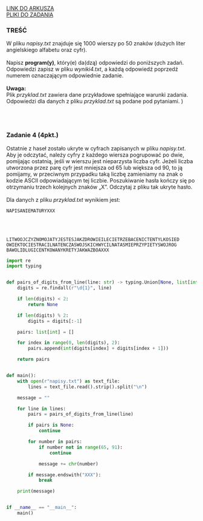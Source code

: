 
<div className="box_link"><a className="link  link_materials" target="_blank" href="https://arkusze.pl/maturalne/informatyka-2021-czerwiec-matura-rozszerzona-2.pdf">LINK DO ARKUSZA</a>
<br/>
<a className="link  link_materials" href="https://arkusze.pl/maturalne/informatyka-2021-czerwiec-matura-rozszerzona-zalaczniki.zip"> PLIKI DO ZADANIA</a>

<br/>
</div>

### TREŚĆ
W pliku <i>napisy.txt</i> znajduje się 1000 wierszy po 50 znaków (dużych liter angielskiego
alfabetu oraz cyfr).<br/><br/>
Napisz <b>program(y)</b>, który(e) da(dzą) odpowiedzi do poniższych zadań. Odpowiedzi zapisz
w pliku <i>wyniki4.txt</i>, a każdą odpowiedź poprzedź numerem oznaczającym odpowiednie
zadanie.<br/><br/>
<b>Uwaga:<br/></b> Plik <i>przyklad.txt</i> zawiera dane przykładowe spełniające warunki zadania.
Odpowiedzi dla danych z pliku <i>przyklad.txt</i> są podane pod pytaniami. )

<br/><br/>

### Zadanie 4 (4pkt.)
Ostatnie z haseł zostało ukryte w cyfrach zapisanych w pliku <i>napisy.txt</i>. Aby je odczytać,
należy cyfry z każdego wiersza pogrupować po dwie, pomijając ostatnią, jeśli w wierszu jest
nieparzysta liczba cyfr. Jeżeli liczba utworzona przez parę cyfr jest mniejsza od 65 lub większa
od 90, to ją pomijamy, w przeciwnym przypadku taką liczbę zamieniamy na znak o kodzie
ASCII odpowiadającym tej liczbie. Poszukiwanie hasła kończy się po otrzymaniu trzech
kolejnych znaków „X”. Odczytaj z pliku tak ukryte hasło.<br/><br/>
Dla danych z pliku <i>przyklad.txt</i> wynikiem jest: 

```text
NAPISANIEMATURYXXX
```

<br/><br/>
<Dropdown title="ODPOWIEDŹ">

```text
LITWOOJCZYZNOMOJATYJESTESJAKZDROWIEILECIETRZEBACENICTENTYLKOSIED
OWIEKTOCIESTRACILNATENCZASWOJSKICHWYCILNATASMIEPRZYPIETYSWOJROG
BAWOLIDLUGICENTKOWANYKRETYJAKWAZBOAXXX
```
</Dropdown>





<Dropdown title="PRZYKŁADOWE ROZWIĄZANIE - PYTHON">

```python
import re
import typing


def pairs_of_digits_from_line(line: str) -> typing.Union[None, list[int]]:
    digits = re.findall(r"\d{1}", line)

    if len(digits) < 2:
        return None

    if len(digits) % 2:
        digits = digits[:-1]

    pairs: list[int] = []

    for index in range(0, len(digits), 2):
        pairs.append(int(digits[index] + digits[index + 1]))

    return pairs


def main():
    with open(r"napisy.txt") as text_file:
        lines = text_file.read().strip().split("\n")

    message = ""

    for line in lines:
        pairs = pairs_of_digits_from_line(line)

        if pairs is None:
            continue

        for number in pairs:
            if number not in range(65, 91):
                continue

            message += chr(number)

        if message.endswith("XXX"):
            break

    print(message)


if __name__ == "__main__":
    main()

```
</Dropdown>

